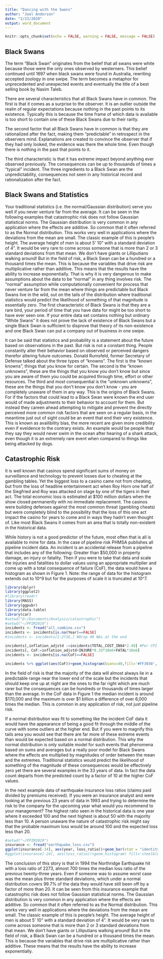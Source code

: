 ---
title: "Dancing with the Swans"
author: "Joel Anderson"
date: "2/23/2020"
output: word_document
---

```{r setup, include=FALSE}
knitr::opts_chunk$set(echo = FALSE, warning = FALSE, message = FALSE)
```

## Black Swans
The term "Black Swan" originates from the belief that all swans were white because those were the only ones observed by westerners.  This belief continued until 1697 when black swans were found in Australia, rewriting accepted zoology in one swipe.  The term becomes a metaphor for unprecedented and unexpected events and eventually the title of a best selling book by Nasim Taleb.  
  
There are several characteristics that all Black Swans have in common. The first is that it comes as a surprise to the observer.  It is an outlier outside the realm of regular expectations because nothing in the past points to its existence.  Typically this is because the time frame of which data is available is too short to contain one of these Black Swans due to their rarity.  
  
The second factor that all Black Swans have in common is that they are rationalized after the fact, making them "predictable" in retrospect in the observers mind.  Explanations are created to convince the observer that if they had only looked, the evidence was there the whole time.  Even though there is nothing in the past that points to it.
  
The third characteristic is that it has extreme impact beyond anything ever observed previously.  The consequences can be up to thousands of times a "typical" incident.  The three ingredients to a Black Swan are the unpredictability,  consequences not seen in any historical record and rationalization after the fact.  
  
## Black Swans and Statistics  
Your traditional statistics (i.e. the normal/Gaussian distribution) serve you well if you never venture far from the average. It can be seen in the following examples that catastrophic risk does not follow Gaussian statistical norms.  The Gaussian distribution is very common in any application where the effects are additive.  So common that it often referred to as the Normal distribution.  This works very well in applications where the deviations from the mean are small.  The classic example of this is people's height.  The average height of men is about 5' 10" with a standard deviation of 4".  It would be very rare to come across someone that is more than 2 or 3 standard deviations from that mean.  We don't have giants or Lilliputians walking around!  But in the field of risk, a Black Swan can be a hundred or a thousand times the mean. This is because the variables that drive risk are multiplicative rather than additive.  This means that the results have the ability to increase exponentially.  That is why it is very dangerous to make assumptions about the data to be "normal" in any thing involves risk.  The "normal" assumption while computationally convenient for process that never venture far from the mean where things are predictable but Black Swans live in the wild, out on the tails of the distribution where traditional statistics would predict the likelihood of something of that magnitude is essentially zero.  The first characteristic of Black Swans is that they are a rare bird, your period of time that you have data for might be too short to have ever seen one.  If your entire data set contains nothing but ordinary "White Swans" it does not prove the lack of existence of Black Swans but a single Black Swan is sufficient to disprove that theory of its non-existence and one Black Swan can put a company out of business in one swipe.
  
It can be said that statistics and probability is a statement about the future based on observations in the past. But risk is not a constant thing.  People constantly alter their behavior based on observed or perceived dangers therefor altering future outcomes.  Donald Rumsfeld, former  Secretary of Defense talked about the three types of "knowns".  The first is the "known knowns", things that you know for certain.  The second is the "known unknowns", these are the things that you know you don't know but since you are aware of them you could be acquired through time, effort or other resources.  The third and most consequential is the "unknown unknowns", these are the things that you don't know you don't know - you are completely unaware of them in any way. This is the origins of Black Swans.  For if the factors that could lead to a Black Swan were known the end user would of made adjustments to their behavior to account for them.  But instead they careen ahead attempting to mitigate and prevent the directly perceived more common risk factors that are seen on a regular basis, in the meantime just out of sight could be an event that end their very existence. This is known as availibility bias, the more recent are given more credibility even if eveidence to the contrary exists.  An example would be people that they say they would never swim in the ocean after hearing of a shark attack, even though it is an extremely rare event when compared to things like being attacked by dogs.

## Catastrophic Risk  
It is well known that casinos spend significant sums of money on surveillance and technology to prevent losses due to cheating at the gambling tables.  Yet the biggest loss to a casino came not from cheating, but from the loss of headline entertainment act when Roy Horn one half of the Siegfried and Roy was attacked on stage by one of the tigers in their act.  The total economic loss is estimated at \$100 million dollars when the show closed permanently with no immediate replacement.  The casinos were building defenses against the most common threat (gambling cheats) but were completely blind to the possibility that the loss of this one act impact the casino for years to come and in ways they hadn't even thought of.  Like most Black Swans it comes from an area that is totally non-existent in the historical data.

While history is not a good predictor of the future, most often that is all is available to mine for data.  In the case of pipeline risk PHMSA publishes all pipeline incident data.  An incident is an accidental release from a pipeline that includes any of the following: Greater than $50,000 in property damage, an injury or fatality.  Then if you were to take that data and scale the injuries and fatalities to dollar values using an appropriate multiplier and come up with a total consequence of failure (CoF), the data would have a histogram as shown in Figure 1.  Note: the range of data for the histogram extends out to 10^9 but for the purposes of scale it is truncated at 10^7.
  
```{r import data, fig.cap="Figure 1: CoF Data Density Curve"}
library(dplyr)
library(ggplot2)
#library(readr)
library(MASS)
library(ggpubr)
library(data.table)
library(car)
#setwd("D:/Documents/Analysis/catastrophic")
#setwd("~/PPIM2019")
incidents <- fread("all_combine.csv")
incidents <- incidents[is.na(Year)==FALSE]
#incidents <- incidents[1:2716,] #Drop 40 NAs at the end

incidents[,inflation_adjstd :=incidents$TOTAL_COST_IN84*2.49] #Per CPI calculator adjusted 1984 to 2019
incidents[, CoF:=inflation_adjstd+INJURE*0.33*10e6+FATAL*10e6]
incidents <- incidents[is.na(CoF)==FALSE]

incidents %>% ggplot(aes(CoF))+geom_histogram(bions=40,fill='#FF3030', col='black', alpha=0.8)+geom_rug(col='blue')+theme_bw()+xlim(0,1e8)+ylim(0,60)+labs(title = "Consequence of Failure", subtitle = "PHMSA Gas Transmission Incidents 1986 - 2019", x="CoF (log Scale)")

```

In the field of risk is that the majority of the data will almost always lie in a predictable range near the lower end of the scale but the incidents that should keep one up at night are the ones to the far right which are much rarer but the consequences can be hundreds or thousands of times larger than the average.  In the CoF data in Figure 1 the median incident is around \$170,000 and the maximum is over \$1 billion a difference of over 6,000 times the median.  This is common in any application of risk, not just pipeline risk.  
  
If a normal distribution was fit to something like the incident CoF data it would have the appearance of being a good fit through the middle of the curve with some outliers at the higher end.  But if you were to magnify this tails area you would see that there are far more of these extreme events than would be expected based on a normal distribution. This why the normal distribution is only suitable model for such events that phenomena based on sums and averages but a really poor model for Black Swans where the effects are multiplied by magnitudes of order between the mean and the extremes. Traditional statistics would predict the likelihood of something of the magnitude of these consequences would be effectively zero yet there are several examples in the 33 years of data. In fact the data count departs from the predicted count by a factor of 10 at the higher CoF values.
  
In the next example data of earthquake insurance loss ratios (claims paid divided by premiums received).  If you were an insurance analyst and were looking at the previous 23 years of data in 1993 and trying to determine the risk to the company for the upcoming year what would you recommend to your management?  The highest ratio seen in the historical data is one year where it exceeded 100 and the next highest is about 50 with the majority less than 10.  A person unaware the nature of catastrophic risk might say that the probable maximum loss would be around 100 and the expected loss less than 20.
  
```{r insurance losses, fig.cap="Figure 2: Insurance Losses"}
#setwd("~/PPIM2019")
insurance <- fread("earthquake_loss.csv")
ggplot(insurance[-24], aes(year, loss_ratio))+geom_bar(stat = "identity", fill='steelblue2',col='black')+theme_bw(16, "serif")+scale_y_continuous(breaks=seq(0,140,by=20))+labs(title = "Earthquake Insurance Loss Ratios by Year",subtitle = "1971 - 1993", x="Year", y="Loss Ratio")
#ggplot(insurance[-24], aes(loss_ratio))+geom_histogram( fill='steelblue2',col='black')+theme_bw()+scale_y_continuous(breaks = seq(0,10, by=2))
```
  
The conclusion of this story is that in 1994 the Northridge Earthquake hit with a loss ratio of 2273, almost 700 times the median loss ratio of the previous twenty-three years.  Even if someone was to assume worst case was the mean plus three standard deviations, which under a normal distribution covers 99.7% of the data they would have still been off by a factor of more than 20.  It can be seen from this insurance example that catastrophic risk does not follow Gaussian statistical norms.  The Gaussian distribution is very common in any application where the effects are additive.  So common that it often referred to as the Normal distribution.  This works very well in applications where the deviations from the mean are small.  The classic example of this is people's height.  The average height of men is about 5' 10" with a standard deviation of 4".  It would be very rare to come across someone that is more than 2 or 3 standard deviations from that mean.  We don't have giants or Lilliputians walking around!  But in the field of risk, a Black Swan can be a hundred or a thousand times the mean. This is because the variables that drive risk are multiplicative rather than additive.  These means that the results have the ability to increase exponentially.  
  
